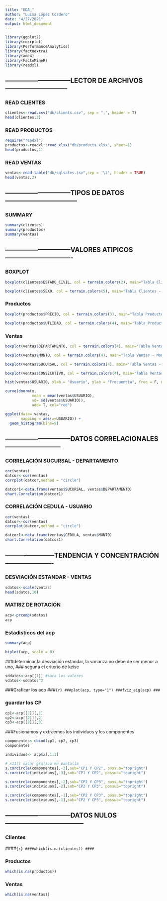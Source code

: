 ```yaml
---
title: "EDA_"
author: "Luisa López Cordero"
date: "4/27/2021"
output: html_document
---
```


```r
library(ggplot2)
library(corrplot)
library(PerformanceAnalytics)
library(factoextra)
library(ade4)
library(FactoMineR)
library(readxl)
```

## ------------------------------LECTOR DE ARCHIVOS-----------------------------

### READ CLIENTES
```r
clientes<-read.csv("db/clients.csv", sep = ",", header = T)
head(clientes,3)
```

### READ PRODUCTOS
```r
require("readxl")
productos<-readxl::read_xlsx("db/products.xlsx", sheet=1)
head(productos,1)
```

### READ VENTAS
```r
ventas<-read.table("db/sqlsales.tsv",sep = '\t', header = TRUE)
head(ventas,2)
```

## ------------------------------TIPOS DE DATOS---------------------------------
### SUMMARY
```r
summary(clientes)
summary(productos)
summary(ventas)
```

## ------------------------------VALORES ATIPICOS-------------------------------
### BOXPLOT
```r
boxplot(clientes$ESTADO_CIVIL, col = terrain.colors(2), main="Tabla Clientes - Est Civil")
```

```r
boxplot(clientes$SEXO, col = terrain.colors(5), main="Tabla Clientes - Sexo")
```

### Productos
```r
boxplot(productos$PRECIO, col = terrain.colors(3), main="Tabla Productos - Precio")
```

```r
boxplot(productos$UTLIDAD, col = terrain.colors(4), main="Tabla Productos - Utilidad")
```

### Ventas
```r
boxplot(ventas$DEPARTAMENTO, col = terrain.colors(4), main="Tabla Ventas - Departamento")
```

```r
boxplot(ventas$MONTO, col = terrain.colors(4), main="Tabla Ventas - Monto")
```

```r
boxplot(ventas$SUCURSAL, col = terrain.colors(4), main="Tabla Ventas - Sucursal")
```

```r
boxplot(ventas$CONSECUTIVO, col = terrain.colors(4), main="Tabla Ventas - Producto")
```

```r
hist(ventas$USUARIO, xlab = "Usuario", ylab = "Frecuencia", freq = F, main = "Histograma de Usuario ", col = "steelblue")

curve(dnorm(x,
            mean = mean(ventas$USUARIO),
            sd= sd(ventas$USUARIO)), 
            add= T, col="red")

ggplot(data= ventas,
       mapping = aes(x=USUARIO)) + 
  geom_histogram(bins=9)
```



## ------------------------------DATOS CORRELACIONALES--------------------------

### CORRELACIÓN SUCURSAL - DEPARTAMENTO
```r
cor(ventas)
datcor<-cor(ventas)
corrplot(datcor,method = "circle")

datcor1<-data.frame(ventas$SUCURSAL, ventas$DEPARTAMENTO)
chart.Correlation(datcor1)
```

### CORRELACIÓN CEDULA - USUARIO
```r
cor(ventas)
datcor<-cor(ventas)
corrplot(datcor,method = "circle")

datcor1<-data.frame(ventas$CEDULA, ventas$MONTO)
chart.Correlation(datcor1)
```

## -----------------------TENDENCIA Y CONCENTRACIÓN----------------------

### DESVIACIÓN ESTANDAR - VENTAS
```r
sdatos<-scale(ventas)
head(sdatos,10)
```

### MATRIZ DE ROTACIÓN
```r
acp<-prcomp(sdatos)
acp
```

### Estadisticos del acp
```r
summary(acp)
```

```r
biplot(acp, scale = 0)
```

###determinar la desviación estandar, la varianza no debe de ser menor a uno,
### seguna el criterio de keise
```r
sddatos<-acp[[1]] #saca los valores
vdatos<-sddatos^2

```

###Graficar los acp
###```{r}
###plot(acp, type="1")
###fviz_eig(acp)
###```

### guardar los CP
```r
cp1<-acp[[2]][,1]
cp2<-acp[[2]][,2]
cp3<-acp[[2]][,3]
```

###Fusionamos y extraemos los individuos y los componentes
```r
componentes<-cbind(cp1, cp2, cp3)
componentes

individuos<- acp$x[,1:3]

# x11() sacar grafico en pantalla
s.corcircle(componentes[,-3],sub="CP1 Y CP2", possub="topright")
s.corcircle(individuos[,-3],sub="CP1 Y CP2", possub="topright")

s.corcircle(componentes[,-2],sub="CP2 Y CP3", possub="topright")
s.corcircle(individuos[,-2],sub="CP2 Y CP3", possub="topright")

s.corcircle(componentes[,-1],sub="CP2 Y CP3", possub="topright")
s.corcircle(individuos[,-1],sub="CP2 Y CP3", possub="topright")

```


## ------------------------------DATOS NULOS------------------------------------
### Clientes
####```{r}
####which(is.na(clientes))
####```

### Productos
```r
which(is.na(productos))
```

### Ventas
```r
which(is.na(ventas))
```

